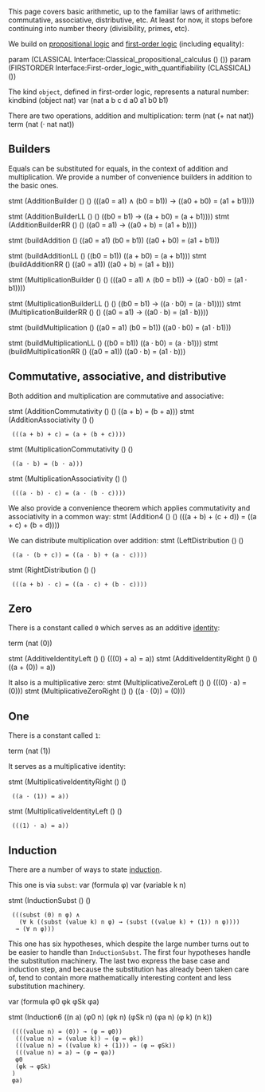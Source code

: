 {{modules
| parameters = [[Interface:Classical propositional calculus|Classical propositional calculus]], [[Interface:First-order logic with quantifiability|first-order logic]]
| importedby = None yet.
| exportedby = [[Basic arithmetic]]
}}

This page covers basic arithmetic, up to the familiar laws of arithmetic: commutative, associative, distributive, etc. At least for now, it stops before continuing into number theory (divisibility, primes, etc).

We build on [[Interface:Classical propositional calculus|propositional logic]] and [[Interface:First-order logic with quantifiability|first-order logic]] (including equality):

<jh>
param (CLASSICAL Interface:Classical_propositional_calculus () ())
param (FIRSTORDER Interface:First-order_logic_with_quantifiability (CLASSICAL) ())
</jh>

The kind <code>object</code>, defined in first-order logic, represents a natural number:
<jh>
kindbind (object nat)
var (nat a b c d a0 a1 b0 b1)
</jh>

There are two operations, addition and multiplication:
<jh>
term (nat (+ nat nat))
term (nat (· nat nat))
</jh>

== Builders ==
Equals can be substituted for equals, in the context of addition and multiplication.  We provide a number of convenience builders in addition to the basic ones.

<jh>
stmt (AdditionBuilder () () (((a0 = a1) ∧ (b0 = b1)) → ((a0 + b0) = (a1 + b1))))

stmt (AdditionBuilderLL () () ((b0 = b1) → ((a + b0) = (a + b1))))
stmt (AdditionBuilderRR () () ((a0 = a1) → ((a0 + b) = (a1 + b))))

stmt (buildAddition () ((a0 = a1) (b0 = b1)) ((a0 + b0) = (a1 + b1)))

stmt (buildAdditionLL () ((b0 = b1)) ((a + b0) = (a + b1)))
stmt (buildAdditionRR () ((a0 = a1)) ((a0 + b) = (a1 + b)))

stmt (MultiplicationBuilder () () (((a0 = a1) ∧ (b0 = b1)) → ((a0 · b0) = (a1 · b1))))

stmt (MultiplicationBuilderLL () () ((b0 = b1) → ((a · b0) = (a · b1))))
stmt (MultiplicationBuilderRR () () ((a0 = a1) → ((a0 · b) = (a1 · b))))

stmt (buildMultiplication () ((a0 = a1) (b0 = b1)) ((a0 · b0) = (a1 · b1)))

stmt (buildMultiplicationLL () ((b0 = b1)) ((a · b0) = (a · b1)))
stmt (buildMultiplicationRR () ((a0 = a1)) ((a0 · b) = (a1 · b)))
</jh>

== Commutative, associative, and distributive ==

Both addition and multiplication are commutative and associative:

<jh>
stmt (AdditionCommutativity () () ((a + b) = (b + a)))
stmt (AdditionAssociativity () ()
  (((a + b) + c) = (a + (b + c))))

stmt (MultiplicationCommutativity () () 
  ((a · b) = (b · a)))
stmt (MultiplicationAssociativity () ()
  (((a · b) · c) = (a · (b · c))))
</jh>

We also provide a convenience theorem which applies commutativity and associativity in a common way:
<jh>
stmt (Addition4 () () (((a + b) + (c + d)) = ((a + c) + (b + d))))
</jh>

We can distribute multiplication over addition:
<jh>
stmt (LeftDistribution () ()
  ((a · (b + c)) = ((a · b) + (a · c))))
stmt (RightDistribution () ()
  (((a + b) · c) = ((a · c) + (b · c))))
</jh>

== Zero ==

There is a constant called <code>0</code> which serves as an additive [[w:Identity element|identity]]:

<jh>
term (nat (0))

stmt (AdditiveIdentityLeft () () (((0) + a) = a))
stmt (AdditiveIdentityRight () () ((a + (0)) = a))
</jh>

It also is a multiplicative zero:
<jh>
stmt (MultiplicativeZeroLeft () () (((0) · a) = (0)))
stmt (MultiplicativeZeroRight () () ((a · (0)) = (0)))
</jh>

== One ==
There is a constant called <code>1</code>:

<jh>
term (nat (1))
</jh>

It serves as a multiplicative identity:

<jh>
stmt (MultiplicativeIdentityRight () ()
  ((a · (1)) = a))
stmt (MultiplicativeIdentityLeft () ()
  (((1) · a) = a))
</jh>

== Induction ==
There are a number of ways to state [[w:mathematical induction|induction]].

This one is via <code>subst</code>:
<jh>
var (formula φ)
var (variable k n)

stmt (InductionSubst () () 
  (((subst (0) n φ) ∧ 
    (∀ k ((subst (value k) n φ) → (subst ((value k) + (1)) n φ)))) 
   → (∀ n φ)))
</jh>

This one has six hypotheses, which despite the large number turns out to be easier to handle than <code>InductionSubst</code>. The first four hypotheses handle the substitution machinery. The last two express the base case and induction step, and because the substitution has already been taken care of, tend to contain more mathematically interesting content and less substitution machinery.

<jh>
var (formula φ0 φk φSk φa)

stmt (Induction6 ((n a) (φ0 n) (φk n) (φSk n) (φa n) (φ k) (n k))
  ((((value n) = (0)) → (φ ↔ φ0))
   (((value n) = (value k)) → (φ ↔ φk))
   (((value n) = ((value k) + (1))) → (φ ↔ φSk))
   (((value n) = a) → (φ ↔ φa))
   φ0
   (φk → φSk)
  )
  φa)
</jh>

[[Category:Elementary number theory|{{PAGENAME}}]]

